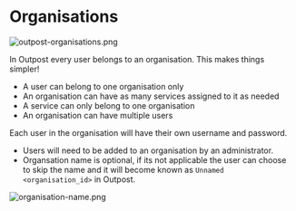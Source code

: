 # Organisations


<ImageWindow size="auto">

![outpost-organisations.png](/img/outpost-organisations.png)

</ImageWindow>

In Outpost every user belongs to an organisation. This makes things simpler!

- A user can belong to one organisation only
- An organisation can have as many services assigned to it as needed
- A service can only belong to one organisation
- An organisation can have multiple users

Each user in the organisation will have their own username and password.

- Users will need to be added to an organisation by an administrator.
- Organsation name is optional, if its not applicable the user can choose to skip the name and it will become known as `Unnamed <organisation_id>` in Outpost.

<ImageWindow size="auto">

![organisation-name.png](/img/organisation-name.png)

</ImageWindow>

